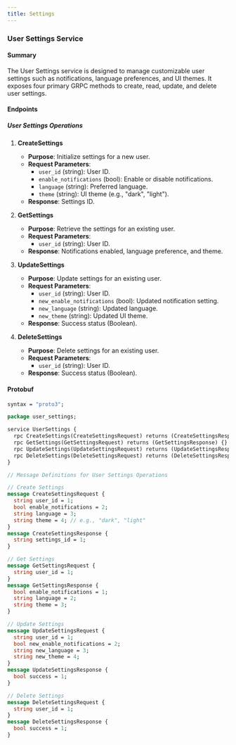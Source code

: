 ```yaml
---
title: Settings
---
```


### User Settings Service

#### Summary

The User Settings service is designed to manage customizable user settings such as notifications, language preferences, and UI themes. It exposes four primary GRPC methods to create, read, update, and delete user settings.

#### Endpoints

##### User Settings Operations

1. **CreateSettings**
    - **Purpose**: Initialize settings for a new user.
    - **Request Parameters**:
        - `user_id` (string): User ID.
        - `enable_notifications` (bool): Enable or disable notifications.
        - `language` (string): Preferred language.
        - `theme` (string): UI theme (e.g., "dark", "light").
    - **Response**: Settings ID.

2. **GetSettings**
    - **Purpose**: Retrieve the settings for an existing user.
    - **Request Parameters**:
        - `user_id` (string): User ID.
    - **Response**: Notifications enabled, language preference, and theme.

3. **UpdateSettings**
    - **Purpose**: Update settings for an existing user.
    - **Request Parameters**:
        - `user_id` (string): User ID.
        - `new_enable_notifications` (bool): Updated notification setting.
        - `new_language` (string): Updated language.
        - `new_theme` (string): Updated UI theme.
    - **Response**: Success status (Boolean).

4. **DeleteSettings**
    - **Purpose**: Delete settings for an existing user.
    - **Request Parameters**:
        - `user_id` (string): User ID.
    - **Response**: Success status (Boolean).

#### Protobuf

<CodeGroup>

```protobuf user_settings.proto
syntax = "proto3";

package user_settings;

service UserSettings {
  rpc CreateSettings(CreateSettingsRequest) returns (CreateSettingsResponse) {}
  rpc GetSettings(GetSettingsRequest) returns (GetSettingsResponse) {}
  rpc UpdateSettings(UpdateSettingsRequest) returns (UpdateSettingsResponse) {}
  rpc DeleteSettings(DeleteSettingsRequest) returns (DeleteSettingsResponse) {}
}

// Message Definitions for User Settings Operations

// Create Settings
message CreateSettingsRequest {
  string user_id = 1;
  bool enable_notifications = 2;
  string language = 3;
  string theme = 4; // e.g., "dark", "light"
}
message CreateSettingsResponse {
  string settings_id = 1;
}

// Get Settings
message GetSettingsRequest {
  string user_id = 1;
}
message GetSettingsResponse {
  bool enable_notifications = 1;
  string language = 2;
  string theme = 3;
}

// Update Settings
message UpdateSettingsRequest {
  string user_id = 1;
  bool new_enable_notifications = 2;
  string new_language = 3;
  string new_theme = 4;
}
message UpdateSettingsResponse {
  bool success = 1;
}

// Delete Settings
message DeleteSettingsRequest {
  string user_id = 1;
}
message DeleteSettingsResponse {
  bool success = 1;
}
```
</CodeGroup>